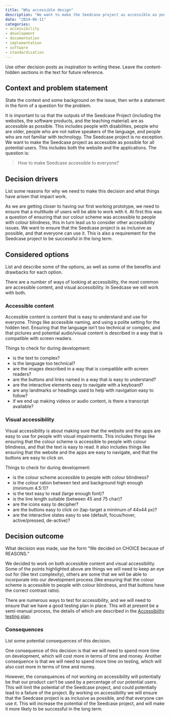 ```yaml
---
title: "Why accessible design"
description: "We want to make the Seedcase project as accessible as possible for all potential users. This includes both the website and the applications."
date: "2024-06-11"
categories: 
- accessibility
- development
- documentation
- implementation
- software
- standardisation
---
```


::: content-hidden
Use other decision posts as inspiration to writing these. Leave the
content-hidden sections in the text for future reference.
:::

## Context and problem statement

::: content-hidden
State the context and some background on the issue, then write a
statement in the form of a question for the problem.
:::

It is important to us that the outputs of the Seedcase Project (including the websites, the software products, and the teaching material) are as accessible as possible. This
includes people with disabilities, people who are older, people who are
not native speakers of the language, and people who are not familiar
with technology. The Seedcase project is no exception. We want to make
the Seedcase project as accessible as possible for all potential users.
This includes both the website and the applications. The question is:

> How to make Seedcase accessible to everyone?

## Decision drivers

::: content-hidden
List some reasons for why we need to make this decision and what things
have arisen that impact work.
:::

As we are getting closer to having our first working prototype, we need
to ensure that a multitude of users will be able to work with it. At
first this was a question of ensuring that our colour scheme was
accessible to people with colour blindness, this in turn lead us to
consider other accessibility issues. We want to ensure that the Seedcase
project is as inclusive as possible, and that everyone can use it. This
is also a requirement for the Seedcase project to be successful in the
long term.

## Considered options

::: content-hidden
List and describe some of the options, as well as some of the benefits
and drawbacks for each option.
:::

There are a number of ways of looking at accessibility, the most common
are accessible content, and visual accessibility. In Seedcase we will
work with both.

### Accessible content

Accessible content is content that is easy to understand and use for
everyone. Things like accessible naming, and using a polite setting for
the hidden text. Ensuring that the language isn't too technical or
complex, and that pictures and potential audio/visual content is
described in a way that is compatible with screen readers.

Things to check for during development:

-   is the text to complex?
-   is the language too technical?
-   are the images described in a way that is compatible with screen
    readers?
-   are the buttons and links named in a way that is easy to understand?
-   are the interactive elements easy to navigate with a keyboard?
-   are any landmarks or headings used to help with navigation easy to
    follow?
-   if we end up making videos or audio content, is there a transcript
    available?

### Visual accessibility

Visual accessibility is about making sure that the website and the apps
are easy to use for people with visual impairments. This includes things
like ensuring that the colour scheme is accessible to people with colour
blindness, and that the text is easy to read. It also includes things
like ensuring that the website and the apps are easy to navigate, and
that the buttons are easy to click on.

Things to check for during development:

-   is the colour scheme accessible to people with colour blindness?
-   is the colour ration between text and background high enough
    (minimum 4.5:1)?
-   is the text easy to read (large enough font)?
-   is the line length suitable (between 45 and 75 char)?
-   are the icons easy to decipher?
-   are the buttons easy to click on (tap-target a minimum of 44x44 px)?
-   are the interactive states easy to see (default, focus/hover,
    active/pressed, de-active)?

## Decision outcome

::: content-hidden
What decision was made, use the form "We decided on CHOICE because of
REASONS."
:::

We decided to work on both accessible content and visual accessibility.
Some of the points highlighted above are things we will need to keep an
eye out for (like text complexity), others are some that we will be able
to incorporate into our development process (like ensuring that the
colour scheme is accessible to people with colour blindness, and that
buttons have the correct contrast ratio).

There are numerous ways to test for accessibility, and we will need to
ensure that we have a good testing plan in place. This will at present
be a semi-manual process, the details of which are described in the
[Accessibility testing
plan](!--TODO%20insert%20link%20to%20plan%20once%20written--).

### Consequences

::: content-hidden
List some potential consequences of this decision.
:::

One consequence of this decision is that we will need to spend more time
on development, which will cost more in terms of time and money. Another
consequence is that we will need to spend more time on testing, which
will also cost more in terms of time and money.

However, the consequences of not working on accessibility will
potentially be that our product can't be used by a percentage of our
potential users. This will limit the potential of the Seedcase project,
and could potentially lead to a failure of the project. By working on
accessibility we will ensure that the Seedcase project is as inclusive
as possible, and that everyone can use it. This will increase the
potential of the Seedcase project, and will make it more likely to be
successful in the long term.
